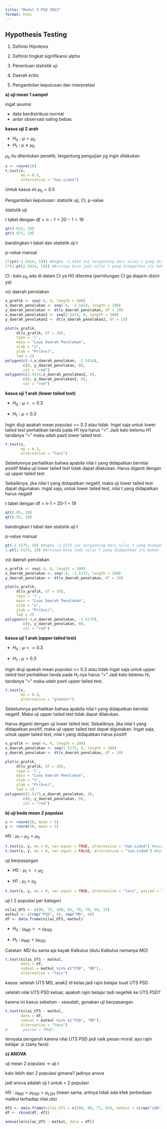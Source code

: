 ```yaml
---
title: "Modul 4 PSD 2023"
format: html
---
```


## Hypothesis Testing

1.  Definisi Hipotesis

2.  Definisi tingkat signifikansi alpha

3.  Penentuan statistik uji

4.  Daerah kritis

5.  Pengambilan keputusan dan interpretasi

**a) uji mean 1 sampel**

ingat asumsi

-   data berdistribusi normal
-   antar observasi saling bebas

**kasus uji 2 arah**

-   $H_0 : \mu = \mu_0$
-   $H_1 : \mu \neq \mu_0$

$\mu_0$ itu ditentukan peneliti, tergantung pengujian yg ingin dilakukan

```r
x <- rnorm(20)
t.test(x,
       mu = 0.5,
       alternative = "two.sided")
```

Untuk kasus ini $\mu_0 = 0.5$

Pengambilan keputusan: statistik uji, CI, p-value

statistik uji

t tabel dengan $df = n-1 = 20-1 = 19$

```r
qt(0.025, 19)
qt(0.975, 19)
```

bandingkan t tabel dan statistik uji t

p-value manual

```r
2*(pt(-2.5414, 19)) #Angka -2,5414 ini tergantung dari nilai t yang didapatkan pada t.test sebelumnya
2*(1-pt(2.5414, 19)) #Artinya bisa jadi nilai t yang didapatkan itu bukan -2,5414 tinggal menyesuaikan saja
```

CI : kalo $\mu_0$ ada di dalam CI ya H0 diterima (perhitungan CI ga diajarin disini ya)

viz daerah penolakan

```r
x_grafik <- seq(-4, 4, length = 100)
x_daerah_penolakan <- seq(-4, -2.5414, length = 100)
y_daerah_penolakan <- dt(x_daerah_penolakan, df = 19)
x_daerah_penolakan2 <- seq(2.5414, 4, length = 100)
y_daerah_penolakan2 <- dt(x_daerah_penolakan2, df = 19)

plot(x_grafik,
     dt(x_grafik, df = 19),
     type = 'l',
     main = "Luas Daerah Penolakan",
     xlab = "x",
     ylab = "Pr(X=x)",
     lwd = 2)
polygon(c(-4,x_daerah_penolakan, -2.5414),
        c(0, y_daerah_penolakan, 0),
        col = "red")
polygon(c(2.5414,x_daerah_penolakan2, 4),
        c(0, y_daerah_penolakan2, 0),
        col = "red")
```

**kasus uji 1 arah (lower tailed test)**

-   $H_0 : \mu >= 0.3$

-   $H_1 : \mu < 0.3$

Ingin diuji apakah mean populasi \>= 0.3 atau tidak. Ingat saja untuk lower tailed test perhatikan tanda pada H1 nya harus "\<". Jadi kalo ketemu H1 tandanya "\<" maka udah pasti lower tailed test.

```r
t.test(x,
       mu = 0.3,
       alternative = "less")
```

Sebelumnya perhatikan bahwa apabila nilai t yang didapatkan bernilai positif Maka uji lower tailed test tidak dapat dilakukan. Harus diganti dengan uji upper tailed test

Sebaliknya, jika nilai t yang didapatkan negatif, maka uji lower tailed test dapat digunakan. Ingat saja, untuk lower tailed test, nilai t yang didapatkan harus negatif

t tabel dengan df = n-1 = 20-1 = 19

```r
qt(0.05, 19)
qt(0.95, 19)
```

bandingkan t tabel dan statistik uji t

p-value manual

```r
pt(-1.5175, 19) #Angka -1,5175 ini tergantung dari nilai t yang didapatkan pada t.test sebelumnya
1-pt(1.5175, 19) #Artinya bisa jadi nilai t yang didapatkan itu bukan -1,5175 tinggal menyesuaikan saja
```

viz daerah penolakan

```r
x_grafik <- seq(-4, 4, length = 100)
x_daerah_penolakan <- seq(-4, -1.5175, length = 100)
y_daerah_penolakan <- dt(x_daerah_penolakan, df = 19)

plot(x_grafik,
     dt(x_grafik, df = 19),
     type = 'l',
     main = "Luas Daerah Penolakan",
     xlab = "x",
     ylab = "Pr(X=x)",
     lwd = 2)
polygon(c(-4,x_daerah_penolakan, -1.5175),
        c(0, y_daerah_penolakan, 0),
        col = "red")
```

**kasus uji 1 arah (upper tailed test)**

-   $H_0 : \mu <= 0.3$

-   $H_1 : \mu > 0.3$

Ingin diuji apakah mean populasi \<= 0.3 atau tidak Ingat saja untuk upper tailed test perhatikan tanda pada $H_1$ nya harus "\>" Jadi kalo ketemu $H_1$ tandanya "\>" maka udah pasti upper tailed test.

```r
t.test(x,
       mu = 0.3,
       alternative = "greater")
```

Sebelumnya perhatikan bahwa apabila nilai t yang didapatkan bernilai negatif. Maka uji upper tailed test tidak dapat dilakukan.

Harus diganti dengan uji lower tailed test. Sebaliknya, jika nilai t yang didapatkan positif, maka uji upper tailed test dapat digunakan. Ingat saja, untuk upper tailed test, nilai t yang didapatkan harus positif

```r
x_grafik <- seq(-4, 4, length = 100)
x_daerah_penolakan <- seq(1.5175, 4, length = 100)
y_daerah_penolakan <- dt(x_daerah_penolakan, df = 19)

plot(x_grafik,
     dt(x_grafik, df = 19),
     type = 'l',
     main = "Luas Daerah Penolakan",
     xlab = "x",
     ylab = "Pr(X=x)",
     lwd = 2)
polygon(c(1.5175,x_daerah_penolakan, 4),
        c(0, y_daerah_penolakan, 0),
        col = "red")
```

**b) uji beda mean 2 populasi**

```r
x <- rnorm(20, mean = 5)
y <- rnorm(20, mean = 2)
```

$H0 : \mu_1 - \mu_2 = \mu_0$

```r
t.test(x, y, mu = 0, var.equal = TRUE, alternative = "two.sided") #kasus asumsi variansi sama
t.test(x, y, mu = 0, var.equal = FALSE, alternative = "two.sided") #kasus asumsi variansi tidak sama
```

uji berpasangan

-   $H0 : \mu_1 >= \mu_2$

-   $H1 : \mu_1 < \mu_2$

```r
t.test(x, y, mu = 0, var.equal = TRUE, alternative = "less", paired = TRUE) 
```

uji t 2 populasi per kategori

```r
nilai_UTS <- c(90, 75, 100, 65, 70, 70, 60, 55)
matkul <- c(rep("PSD", 4), rep("MD", 4))
df <- data.frame(nilai_UTS, matkul)
```

-   $H_0 : \mu_{MD} >= \mu_{PSD}$

-   $H_1 : \mu_{MD} < \mu_{PSD}$

Catatan: MD itu sama aja kayak Kalkulus (dulu Kalkulus namanya MD)

```r
t.test(nilai_UTS ~ matkul,
       data = df,
       subset = matkul %in% c("PSD", "MD"),
       alternative = "less")
```

kasus: setelah UTS MD, anak2 di kelas jadi rajin belajar buat UTS PSD

setelah nilai UTS PSD keluar, apakah rajin belajar tadi negefek ke UTS PSD?

karena ini kasus sebelum - sesudah, gunakan uji berpasangan

```r
t.test(nilai_UTS ~ matkul,
       data = df,
       subset = matkul %in% c("PSD", "MD"),
       alternative = "less")
#       paired = TRUE)
```

ternyata pengaruh karena nilai UTS PSD jadi naik pesan moral: ayo rajin belajar :p (zany face)

**c) ANOVA**

uji mean 2 populasi $\longrightarrow$ uji t

kalo lebih dari 2 populasi gimana? jadinya anova

jadi anova adalah uji t untuk $>$ 2 populasi

$H0: \mu_{MD} = \mu_{PSD} = \mu_{LDH}$ (mean sama, artinya tidak ada efek perbedaan matkul terhadap nilai uts)

```r
df2 <- data.frame(nilai_UTS = c(100, 90, 77, 85), matkul = c(rep("LDH",4)))
df <- rbind(df, df2)

anova(lm(nilai_UTS ~ matkul, data = df))
```

